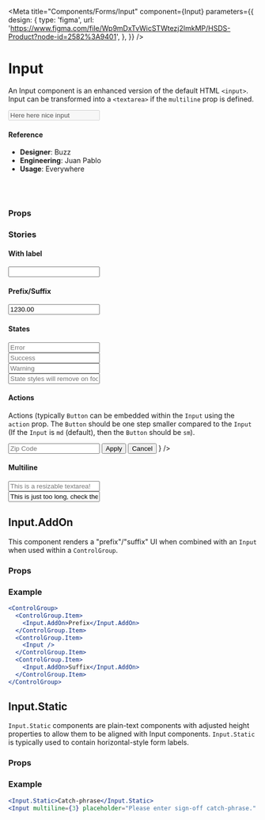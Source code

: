 
<Meta
  title="Components/Forms/Input"
  component={Input}
  parameters={{
    design: {
      type: 'figma',
      url:
        'https://www.figma.com/file/Wp9mDxTvWicSTWtezj2ImkMP/HSDS-Product?node-id=2582%3A9401',
    },
  }}
/>

# Input

An Input component is an enhanced version of the default HTML `<input>`. Input can be transformed into a `<textarea>` if the `multiline` prop is defined.

<Canvas>
  <Story name="default">
    <Input
      value="Here here nice input"
      placeholder="Something"
      seamless={boolean('seamless', false)}
      disabled={boolean('disabled', false)}
    />
  </Story>
</Canvas>

#### Reference

- **Designer**: Buzz
- **Engineering**: Juan Pablo
- **Usage**: Everywhere

<br />
<br />

### Props

<ArgsTable of={Input} />

### Stories

#### With label

<Canvas>
  <Story name="With label">
    <Input
      label="Some label"
      helpText={text('helpText', 'Here you have some helpful text')}
      hintText={text('hintText', '')}
    />
  </Story>
</Canvas>

#### Prefix/Suffix

<Canvas>
  <Story name="Prefix/Suffix">
    <Input
      value="1230.00"
      inlinePrefix={text('inlinePrefix', '$')}
      inlineSuffix={text('inlineSuffix', '.00')}
    />
  </Story>
</Canvas>

#### States

<Canvas>
  <Story name="States">
    <div>
      <Input
        label="Some label"
        autoComplete="off"
        state="error"
        placeholder="Error"
        errorMessage="Something went wrong"
      />
      <br />
      <Input
        label="Some label"
        autoComplete="off"
        state="success"
        placeholder="Success"
      />
      <br />
      <Input
        label="Some label"
        autoComplete="off"
        state="warning"
        placeholder="Warning"
      />
      <br />
      <Input
        label="Some label"
        autoComplete="off"
        state="warning"
        placeholder="State styles will remove on focus"
        removeStateStylesOnFocus
      />
    </div>
  </Story>
</Canvas>

#### Actions

Actions (typically `Button` can be embedded within the `Input` using the `action` prop.
The `Button` should be one step smaller compared to the `Input` (If the `Input` is `md` (default), then the `Button` should be `sm`).

<Canvas>
  <Story name="Actions">
    <Input
      label="Zip Code"
      name="zip"
      placeholder="Zip Code"
      type="text"
      action={
        <Flexy gap="xs">
          <Flexy.Item>
            <Button kind="primary" size="sm">
              Apply
            </Button>
          </Flexy.Item>
          <Flexy.Item>
            <Button kind="secondary" size="sm">
              Cancel
            </Button>
          </Flexy.Item>
        </Flexy>
      }
    />
  </Story>
</Canvas>

#### Multiline

<Canvas>
  <Story name="Multiline">
    <div>
      <Input
        multiline={3}
        resizable
        placeholder="This is a resizable textarea!"
      />
      <br />
      <Input
        multiline={3}
        value="This is just too long, check the validator"
        placeholder="This is a resizable textarea!"
        withCharValidator={true}
        charValidatorLimit={10}
      />
    </div>
  </Story>
</Canvas>

## Input.AddOn

This component renders a "prefix"/"suffix" UI when combined with an `Input` when used within a `ControlGroup`.

### Props

<ArgsTable of={Input.AddOn} />

### Example

```jsx
<ControlGroup>
  <ControlGroup.Item>
    <Input.AddOn>Prefix</Input.AddOn>
  </ControlGroup.Item>
  <ControlGroup.Item>
    <Input />
  </ControlGroup.Item>
  <ControlGroup.Item>
    <Input.AddOn>Suffix</Input.AddOn>
  </ControlGroup.Item>
</ControlGroup>
```

## Input.Static

`Input.Static` components are plain-text components with adjusted height properties to allow them to be aligned with Input components. `Input.Static` is typically used to contain horizontal-style form labels.

### Props

<ArgsTable of={Input.Static} />

### Example

```jsx
<Input.Static>Catch-phrase</Input.Static>
<Input multiline={3} placeholder="Please enter sign-off catch-phrase." autoFocus />
```
